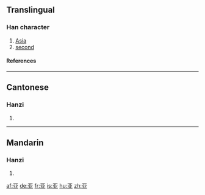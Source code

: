 {{see|亞}}<!-- may be replaced by zh-forms -->

==Translingual==
===Han character===
{{Han char|rn=7|rad=二|as=04|sn=6|four=|canj=一廿金 (MTC)}}
# [[Asia]]
# [[second]]
====References====
{{Han ref|kx=0087.081|hdz=10017.140|uh=4E9A|ud=20122}}
----
==Cantonese==
===Hanzi===
{{yue-hanzi|jyut=|y=a3, nga3}}
# {{defn|Cantonese}}
----
==Mandarin==
===Hanzi===
{{cmn-hanzi|tra=亞|pin=[[yà]] ([[ya4]]), [[yā]] ([[ya1]])|wg=ya<sup>1</sup>, ya<sup>4</sup>}}
# {{defn|Mandarin}}




[[af:亚]]
[[de:亚]]
[[fr:亚]]
[[is:亚]]
[[hu:亚]]
[[zh:亚]]